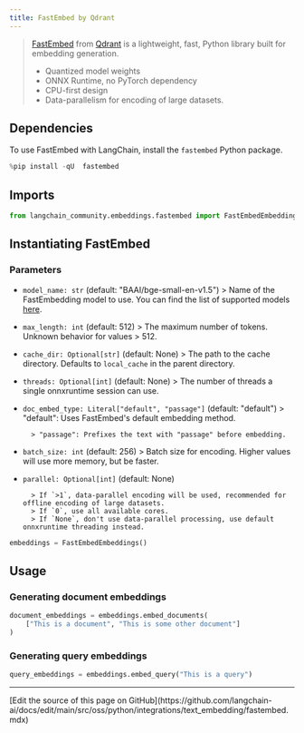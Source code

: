 ```yaml
---
title: FastEmbed by Qdrant
---
```


>[FastEmbed](https://qdrant.github.io/fastembed/) from [Qdrant](https://qdrant.tech) is a lightweight, fast, Python library built for embedding generation.
>
>- Quantized model weights
>- ONNX Runtime, no PyTorch dependency
>- CPU-first design
>- Data-parallelism for encoding of large datasets.

## Dependencies

To use FastEmbed with LangChain, install the `fastembed` Python package.

```python
%pip install -qU  fastembed
```

## Imports

```python
from langchain_community.embeddings.fastembed import FastEmbedEmbeddings
```

## Instantiating FastEmbed

### Parameters

- `model_name: str` (default: "BAAI/bge-small-en-v1.5")
        > Name of the FastEmbedding model to use. You can find the list of supported models [here](https://qdrant.github.io/fastembed/examples/Supported_Models/).

- `max_length: int` (default: 512)
        > The maximum number of tokens. Unknown behavior for values > 512.

- `cache_dir: Optional[str]` (default: None)
        > The path to the cache directory. Defaults to `local_cache` in the parent directory.

- `threads: Optional[int]` (default: None)
        > The number of threads a single onnxruntime session can use.

- `doc_embed_type: Literal["default", "passage"]` (default: "default")
        > "default": Uses FastEmbed's default embedding method.

        > "passage": Prefixes the text with "passage" before embedding.

- `batch_size: int` (default: 256)
        > Batch size for encoding. Higher values will use more memory, but be faster.

- `parallel: Optional[int]` (default: None)

        > If `>1`, data-parallel encoding will be used, recommended for offline encoding of large datasets.
        > If `0`, use all available cores.
        > If `None`, don't use data-parallel processing, use default onnxruntime threading instead.

```python
embeddings = FastEmbedEmbeddings()
```

## Usage

### Generating document embeddings

```python
document_embeddings = embeddings.embed_documents(
    ["This is a document", "This is some other document"]
)
```

### Generating query embeddings

```python
query_embeddings = embeddings.embed_query("This is a query")
```

---

<Callout icon="pen-to-square" iconType="regular">
  [Edit the source of this page on GitHub](https://github.com/langchain-ai/docs/edit/main/src/oss/python/integrations/text_embedding/fastembed.mdx)
</Callout>
